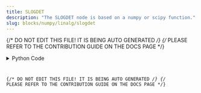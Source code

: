 ```yaml
---
title: SLOGDET
description: "The SLOGDET node is based on a numpy or scipy function."
slug: blocks/numpy/linalg/slogdet
---
```


{/* DO NOT EDIT THIS FILE! IT IS BEING AUTO GENERATED */}
{/* PLEASE REFER TO THE CONTRIBUTION GUIDE ON THE DOCS PAGE */}


<PythonDocsDisplay docstring={docstring} />
<details>
<summary>Python Code</summary>



<Code code={pythonCode} lang="py" wrap theme="dracula" />

[Find this Flojoy Block on GitHub](https://github.com/flojoy-ai/blocks/blob/main/blocks/NUMPY/LINALG/SLOGDET/SLOGDET.py)

</details>

{/* DO NOT EDIT THIS FILE! IT IS BEING AUTO GENERATED */}
{/* PLEASE REFER TO THE CONTRIBUTION GUIDE ON THE DOCS PAGE */}
